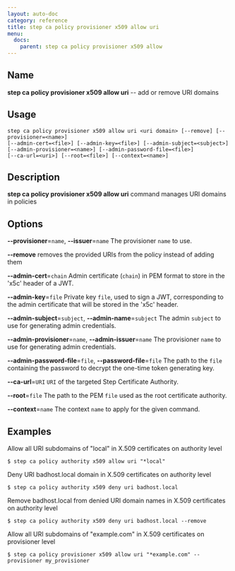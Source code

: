 ```yaml
---
layout: auto-doc
category: reference
title: step ca policy provisioner x509 allow uri
menu:
  docs:
    parent: step ca policy provisioner x509 allow
---
```


## Name
**step ca policy provisioner x509 allow uri** -- add or remove URI domains

## Usage

```raw
step ca policy provisioner x509 allow uri <uri domain> [--remove] [--provisioner=<name>]
[--admin-cert=<file>] [--admin-key=<file>] [--admin-subject=<subject>]
[--admin-provisioner=<name>] [--admin-password-file=<file>]
[--ca-url=<uri>] [--root=<file>] [--context=<name>]
```

## Description

**step ca policy provisioner x509 allow uri** command manages URI domains in policies

## Options


**--provisioner**=`name`, **--issuer**=`name`
The provisioner `name` to use.

**--remove**
removes the provided URIs from the policy instead of adding them

**--admin-cert**=`chain`
Admin certificate (`chain`) in PEM format to store in the 'x5c' header of a JWT.

**--admin-key**=`file`
Private key `file`, used to sign a JWT, corresponding to the admin certificate that will
be stored in the 'x5c' header.

**--admin-subject**=`subject`, **--admin-name**=`subject`
The admin `subject` to use for generating admin credentials.

**--admin-provisioner**=`name`, **--admin-issuer**=`name`
The provisioner `name` to use for generating admin credentials.

**--admin-password-file**=`file`, **--password-file**=`file`
The path to the `file` containing the password to decrypt the one-time token
generating key.

**--ca-url**=`URI`
`URI` of the targeted Step Certificate Authority.

**--root**=`file`
The path to the PEM `file` used as the root certificate authority.

**--context**=`name`
The context `name` to apply for the given command.

## Examples

Allow all URI subdomains of "local" in X.509 certificates on authority level
```shell
$ step ca policy authority x509 allow uri "*local"
```

Deny URI badhost.local domain in X.509 certificates on authority level
```shell
$ step ca policy authority x509 deny uri badhost.local
```

Remove badhost.local from denied URI domain names in X.509 certificates on authority level
```shell
$ step ca policy authority x509 deny uri badhost.local --remove
```

Allow all URI subdomains of "example.com" in X.509 certificates on provisioner level
```shell
$ step ca policy provisioner x509 allow uri "*example.com" --provisioner my_provisioner
```

